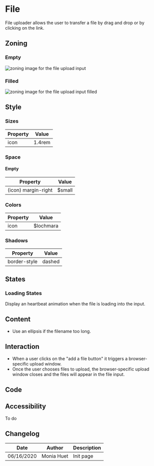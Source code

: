 

<Meta title="Components/Form/Fields/File" />

# File

File uploader allows the user to transfer a file by drag and drop or by clicking on the link.


## Zoning

### Empty

<img src={InputZoning} alt="zoning image for the file upload input" className="full" class="full" />

### Filled

<img src={InputFileFilledZoning} alt="zoning image for the file upload input filled" className="full" class="full" />


## Style

### Sizes

| Property                       | Value             | 
| ------------------------------ | ----------------- | 
| icon           	             | 1.4rem            | 


### Space

#### Empty

| Property                       | Value             | 
| ------------------------------ | ----------------- | 
| (icon) margin-right			 | $small            | 


### Colors

| Property                       | Value                               | 
| ------------------------------ | ----------------------------------- | 
| icon		                     | $lochmara	                       |

### Shadows

| Property                       | Value             | 
| ------------------------------ | ----------------- | 
| border-style		             | dashed	         |

## States

### Loading States
Display an heartbeat animation when the file is loading into the input.

## Content

- Use an ellipsis if the filename too long.


## Interaction

- When a user clicks on the "add a file button" it triggers a browser-specific upload window.
- Once the user chooses files to upload, the browser-specific upload window closes and the files will appear in the file input.

## Code

<Canvas>
    <Story name="default">
        <Form.File label="File" />
    </Story>
</Preview>

<Preview>
    <Story name="multiple">
        <Form.File label="Files" multiple />
    </Story>
</Preview>

<Preview>
    <Story name="filled">
        <Form.File label="File" files={["filename.xlsx"]} />
    </Story>
</Preview>

<Preview>
    <Story name="disabled">
        <Form.File label="File" disabled />
    </Story>
</Preview>

<Preview>
    <Story name="read-only">
        <Form.File label="File" readOnly />
    </Story>
</Preview>

## Accessibility

To do

## Changelog

| Date       | Author | Description |
| ---------- | ------ | ----------- |
| 06/16/2020 | Monia Huet  | Init page   |

